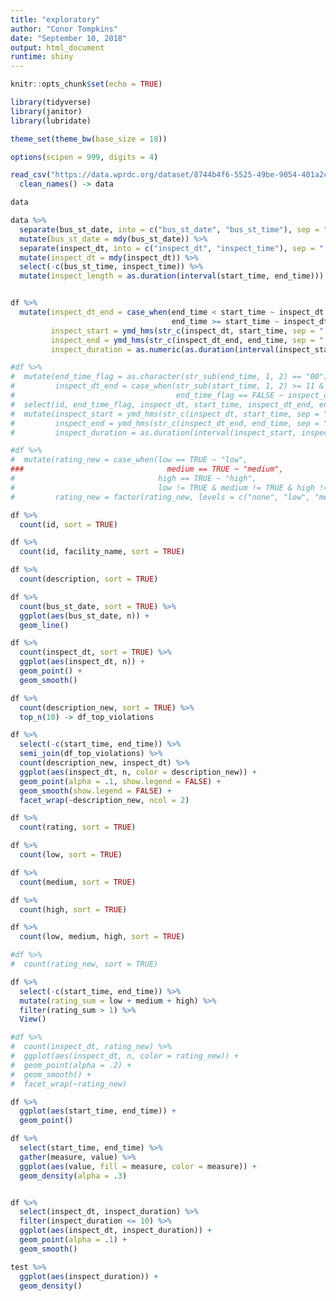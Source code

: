 ```yaml
---
title: "exploratory"
author: "Conor Tompkins"
date: "September 10, 2018"
output: html_document
runtime: shiny
---
```


```r
knitr::opts_chunk$set(echo = TRUE)
```

```r
library(tidyverse)
library(janitor)
library(lubridate)

theme_set(theme_bw(base_size = 18))

options(scipen = 999, digits = 4)
```


```r
read_csv("https://data.wprdc.org/dataset/8744b4f6-5525-49be-9054-401a2c4c2fac/resource/1a1329e2-418c-4bd3-af2c-cc334e7559af/download/restaurantinspectionviolationsalt.csv", progress = FALSE) %>% 
  clean_names() -> data
```

```r
data

data %>% 
  separate(bus_st_date, into = c("bus_st_date", "bus_st_time"), sep = " ") %>% 
  mutate(bus_st_date = mdy(bus_st_date)) %>% 
  separate(inspect_dt, into = c("inspect_dt", "inspect_time"), sep = " ") %>% 
  mutate(inspect_dt = mdy(inspect_dt)) %>% 
  select(-c(bus_st_time, inspect_time)) %>% 
  mutate(inspect_length = as.duration(interval(start_time, end_time))) -> df


df %>%
  mutate(inspect_dt_end = case_when(end_time < start_time ~ inspect_dt +1,
                                    end_time >= start_time ~ inspect_dt),
         inspect_start = ymd_hms(str_c(inspect_dt, start_time, sep = " ")),
         inspect_end = ymd_hms(str_c(inspect_dt_end, end_time, sep = " ")),
         inspect_duration = as.numeric(as.duration(interval(inspect_start, inspect_end)), "hours")) -> df

#df %>% 
#  mutate(end_time_flag = as.character(str_sub(end_time, 1, 2) == "00"),
#         inspect_dt_end = case_when(str_sub(start_time, 1, 2) >= 11 & end_time_flag == TRUE ~ (inspect_dt + 1),
#                                    end_time_flag == FALSE ~ inspect_dt)) %>% 
#  select(id, end_time_flag, inspect_dt, start_time, inspect_dt_end, end_time) %>% 
#  mutate(inspect_start = ymd_hms(str_c(inspect_dt, start_time, sep = " ")),
#         inspect_end = ymd_hms(str_c(inspect_dt_end, end_time, sep = " ")),
#         inspect_duration = as.duration(interval(inspect_start, inspect_end))) -> test

#df %>% 
#  mutate(rating_new = case_when(low == TRUE ~ "low",
###                                medium == TRUE ~ "medium",
#                                high == TRUE ~ "high",
#                                low != TRUE & medium != TRUE & high != TRUE ~ "none"),
#         rating_new = factor(rating_new, levels = c("none", "low", "medium", "high"))) -> df
```

```r
df %>% 
  count(id, sort = TRUE)

df %>% 
  count(id, facility_name, sort = TRUE)

df %>%
  count(description, sort = TRUE)
```

```r
df %>% 
  count(bus_st_date, sort = TRUE) %>% 
  ggplot(aes(bus_st_date, n)) +
  geom_line()
```

```r
df %>% 
  count(inspect_dt, sort = TRUE) %>% 
  ggplot(aes(inspect_dt, n)) +
  geom_point() +
  geom_smooth()
```

```r
df %>% 
  count(description_new, sort = TRUE) %>% 
  top_n(10) -> df_top_violations

df %>% 
  select(-c(start_time, end_time)) %>% 
  semi_join(df_top_violations) %>% 
  count(description_new, inspect_dt) %>% 
  ggplot(aes(inspect_dt, n, color = description_new)) +
  geom_point(alpha = .1, show.legend = FALSE) +
  geom_smooth(show.legend = FALSE) +
  facet_wrap(~description_new, ncol = 2)
```

```r
df %>% 
  count(rating, sort = TRUE)

df %>% 
  count(low, sort = TRUE)

df %>% 
  count(medium, sort = TRUE)

df %>% 
  count(high, sort = TRUE)

df %>% 
  count(low, medium, high, sort = TRUE)

#df %>% 
#  count(rating_new, sort = TRUE)

df %>%
  select(-c(start_time, end_time)) %>% 
  mutate(rating_sum = low + medium + high) %>% 
  filter(rating_sum > 1) %>% 
  View()
```

```r
#df %>%
#  count(inspect_dt, rating_new) %>% 
#  ggplot(aes(inspect_dt, n, color = rating_new)) +
#  geom_point(alpha = .2) +
#  geom_smooth() +
#  facet_wrap(~rating_new)
```

```r
df %>% 
  ggplot(aes(start_time, end_time)) +
  geom_point()

df %>% 
  select(start_time, end_time) %>% 
  gather(measure, value) %>% 
  ggplot(aes(value, fill = measure, color = measure)) +
  geom_density(alpha = .3)


df %>% 
  select(inspect_dt, inspect_duration) %>% 
  filter(inspect_duration <= 10) %>% 
  ggplot(aes(inspect_dt, inspect_duration)) +
  geom_point(alpha = .1) +
  geom_smooth()

test %>% 
  ggplot(aes(inspect_duration)) +
  geom_density()


```
